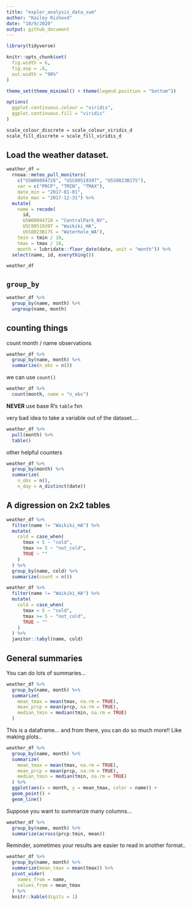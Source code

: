 ```yaml
---
title: "explor_analysis_data_sum"
author: "Kailey Rishovd"
date: "10/9/2020"
output: github_document
---
```


```r
library(tidyverse)

knitr::opts_chunk$set(
  fig.width = 6, 
  fig.asp = .6, 
  out.width = "90%"
)

theme_set(theme_minimal() + theme(legend.position = "bottom"))

options(
  ggplot.continuous.colour = "viridis", 
  ggplot.continuous.fill = "viridis"
)

scale_colour_discrete = scale_colour_viridis_d
scale_fill_discrete = scale_fill_viridis_d
```

## Load the weather dataset. 

```r
weather_df = 
  rnoaa::meteo_pull_monitors(
    c("USW00094728", "USC00519397", "USS0023B17S"),
    var = c("PRCP", "TMIN", "TMAX"), 
    date_min = "2017-01-01",
    date_max = "2017-12-31") %>%
  mutate(
    name = recode(
      id, 
      USW00094728 = "CentralPark_NY", 
      USC00519397 = "Waikiki_HA",
      USS0023B17S = "Waterhole_WA"),
    tmin = tmin / 10,
    tmax = tmax / 10, 
    month = lubridate::floor_date(date, unit = "month")) %>% 
  select(name, id, everything())

weather_df
```

## `group_by` 

```r
weather_df %>% 
  group_by(name, month) %>% 
  ungroup(name, month)
```

## counting things 

count month / name observations 

```r
weather_df %>% 
  group_by(name, month) %>% 
  summarize(n_obs = n())
```

we can use `count()`

```r
weather_df %>% 
  count(month, name = "n_obs")
```

**NEVER** use base R's `table` fxn 

very bad idea to take a variable out of the dataset.... 

```r
weather_df %>% 
  pull(month) %>% 
  table()
```

other helpful counters

```r
weather_df %>% 
  group_by(month) %>% 
  summarize(
    n_obs = n(),
    n_day = n_distinct(date))
```

## A digression on 2x2 tables 

```r
weather_df %>% 
  filter(name != "Waikiki_HA") %>% 
  mutate(
    cold = case_when(
      tmax < 5 ~ "cold", 
      tmax >= 5 ~ "not_cold", 
      TRUE ~ ""
    )
  ) %>% 
  group_by(name, cold) %>% 
  summarize(count = n())
```

```r
weather_df %>% 
  filter(name != "Waikiki_HA") %>% 
  mutate(
    cold = case_when(
      tmax < 5 ~ "cold", 
      tmax >= 5 ~ "not_cold", 
      TRUE ~ ""
    )
  ) %>% 
  janitor::tabyl(name, cold)
```

## General summaries 

You can do lots of summaries... 

```r
weather_df %>% 
  group_by(name, month) %>% 
  summarize(
    mean_tmax = mean(tmax, na.rm = TRUE), 
    mean_prcp = mean(prcp, na.rm = TRUE), 
    median_tmin = median(tmin, na.rm = TRUE)
  )
```

This is a dataframe... and from there, you can do so much more!! Like making plots.. 

```r
weather_df %>% 
  group_by(name, month) %>% 
  summarize(
    mean_tmax = mean(tmax, na.rm = TRUE), 
    mean_prcp = mean(prcp, na.rm = TRUE), 
    median_tmin = median(tmin, na.rm = TRUE)
  ) %>% 
  ggplot(aes(x = month, y = mean_tmax, color = name)) + 
  geom_point() + 
  geom_line()
```

Suppose you want to summarize many columns... 

```r
weather_df %>% 
  group_by(name, month) %>% 
  summarize(across(prcp:tmin, mean))
```

Reminder, sometimes your results are easier to read in another format.. 

```r
weather_df %>% 
  group_by(name, month) %>% 
  summarize(mean_tmax = mean(tmax)) %>% 
  pivot_wider(
    names_from = name, 
    values_from = mean_tmax
  ) %>% 
  knitr::kable(digits = 1)
```

